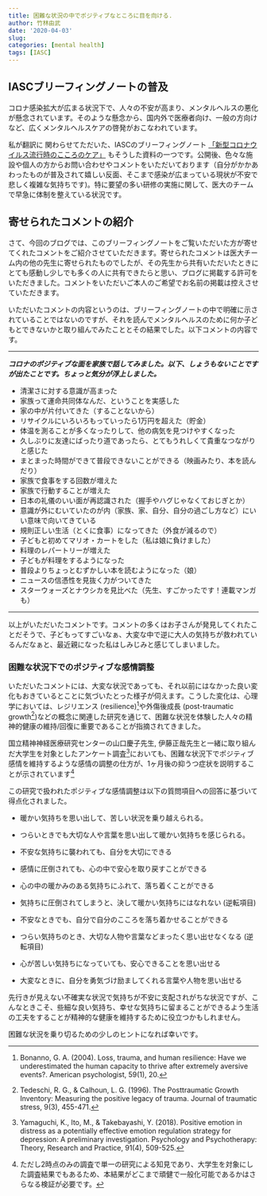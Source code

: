 ```yaml
---
title: 困難な状況の中でポジティブなところに目を向ける. 
author: 竹林由武
date: '2020-04-03'
slug: 
categories: [mental health]
tags: [IASC]
---
```



## IASCブリーフィングノートの普及  

コロナ感染拡大が広まる状況下で、人々の不安が高まり、メンタルヘルスの悪化が懸念されています。そのような懸念から、国内外で医療者向け、一般の方向けなど、広くメンタルヘルスケアの啓発がおこなわれています。

私が翻訳に 関わらせてただいた、IASCのブリーフィングノート [「新型コロナウイルス流行時のこころのケア」](https://interagencystandingcommittee.org/system/files/2020-03/IASC%20Interim%20Briefing%20Note%20on%20COVID-19%20Outbreak%20Readiness%20and%20Response%20Operations%20-%20MHPSS%20%28Japanese%29.pdf) もそうした資料の一つです。公開後、色々な施設や個人の方からお問い合わせやコメントをいただいております（自分がかかあわったものが普及されて嬉しい反面、そこまで感染が広まっている現状が不安で悲しく複雑な気持ちです)。特に要望の多い研修の実施に関して、医大のチームで早急に体制を整えている状況です。


## 寄せられたコメントの紹介

さて、今回のブログでは、このブリーフィングノートをご覧いただいた方が寄せてくれたコメントをご紹介させていただきます。寄せられたコメントは医大チーム内の他の先生に寄せられたものでしたが、その先生から共有いただいたときにとても感動し少しでも多くの人に共有できたらと思い、ブログに掲載する許可をいただきました。コメントをいただいご本人のご希望でお名前の掲載は控えさせていただきます。

いただいたコメントの内容というのは、ブリーフィングノートの中で明確に示されていることではないのですが、それを読んでメンタルヘルスのために何か子どもとできないかと取り組んでみたこととその結果でした。以下コメントの内容です。

-----

***コロナのポジティブな面を家族で話してみました。以下、しょうもないことですが出たことです。ちょっと気分が浮上しました。*** 


- 清潔さに対する意識が高まった 
- 家族って運命共同体なんだ、ということを実感した  
- 家の中が片付いてきた（することないから）  
- リサイクルにいろいろもっていったら1万円を超えた（貯金）  
- 体温を測ることが多くなったりして、他の病気を見つけやすくなった  
- 久しぶりに友達にばったり道であったら、とてもうれしくて貴重なつながりと感じた  
- まとまった時間ができて普段できないことができる（映画みたり、本を読んだり）  
- 家族で食事をする回数が増えた  
- 家族で行動することが増えた  
- 日本の礼儀のいい面が再認識された（握手やハグじゃなくておじぎとか）  
- 意識が外にむいていたのが内（家族、家、自分、自分の過ごし方など）にいい意味で向いてきている  
- 規則正しい生活（とくに食事）になってきた（外食が減るので）  
- 子どもと初めてマリオ・カートをした（私は娘に負けました）  
- 料理のレパートリーが増えた  
- 子どもが料理をするようになった
- 普段よりちょっとむずかしい本を読むようになった（娘）  
- ニュースの信憑性を見抜く力がついてきた  
- スターウォーズとナウシカを見比べた（先生、すごかったです！連載マンガも）  

-----

以上がいただいたコメントです。コメントの多くはお子さんが発見してくれたことだそうで、子どもってすごいなぁ、大変な中で逆に大人の気持ちが救われているんだなぁと、最近親になった私はしみじみと感じてしまいました。

### 困難な状況下でのポジティブな感情調整

いただいたコメントには、大変な状況であっても、それ以前にはなかった良い変化もおきているとことに気づいたとった様子が伺えます。こうした変化は、心理学においては、レジリエンス (resilience)[^1]や外傷後成長 (post-traumatic growth[^2])などの概念に関連した研究を通じて、困難な状況を体験した人々の精神的健康の維持/回復に重要であることが指摘されてきました。  

[^1]: Bonanno, G. A. (2004). Loss, trauma, and human resilience: Have we underestimated the human capacity to thrive after extremely aversive events?. American psychologist, 59(1), 20.

[^2]: Tedeschi, R. G., & Calhoun, L. G. (1996). The Posttraumatic Growth Inventory: Measuring the positive legacy of trauma. Journal of traumatic stress, 9(3), 455-471.

国立精神神経医療研究センターの山口慶子先生, 伊藤正哉先生と一緒に取り組んだ大学生を対象としたアンケート調査[^3]においても、困難な状況下でポジティブ感情を維持するような感情の調整の仕方が、1ヶ月後の抑うつ症状を説明することが示されています[^4]  

[^3]: Yamaguchi, K., Ito, M., & Takebayashi, Y. (2018). Positive emotion in distress as a potentially effective emotion regulation strategy for depression: A preliminary investigation. Psychology and Psychotherapy: Theory, Research and Practice, 91(4), 509-525.

[^4]:ただし2時点のみの調査で単一の研究による知見であり、大学生を対象にした調査結果でもあるため、本結果がどこまで頑健で一般化可能であるかはさらなる検証が必要です。



この研究で扱われたポジティブな感情調整は以下の質問項目への回答に基づいて得点化されました。

- 暖かい気持ちを思い出して、苦しい状況を乗り越えられる。  

- つらいときでも大切な人や言葉を思い出して暖かい気持ちを感じられる。  

- 不安な気持ちに襲われても、自分を大切にできる  

- 感情に圧倒されても、心の中で安心を取り戻すことができる  

- 心の中の暖かみのある気持ちにふれて、落ち着くことができる  

- 気持ちに圧倒されてしまうと、決して暖かい気持ちにはなれない (逆転項目)  

- 不安なときでも、自分で自分のこころを落ち着かせることができる  

- つらい気持ちのとき、大切な人物や言葉などまったく思い出せなくなる (逆転項目)

- 心が苦しい気持ちになっていても、安心できることを思い出せる  

- 大変なときに、自分を勇気づけ励ましてくれる言葉や人物を思い出せる


先行きが見えない不確実な状況で気持ちが不安に支配されがちな状況ですが、こんなときこそ、些細な良い気持ち、幸せな気持ちに留まることができるよう生活の工夫をすることが精神的な健康を維持するために役立つかもしれません。

困難な状況を乗り切るための少しのヒントになれば幸いです。



